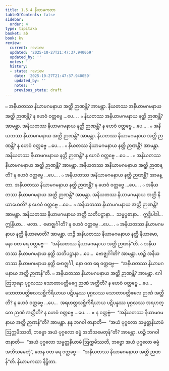 ```yaml
---
title: 1.5.4 နိယာမကထာ
tableOfContents: false
sidebar:
  order: 4
type: tipitaka
basket: ab
book: kv
review:
  current: review
  updated: '2025-10-27T21:47:37.940059'
  updated_by: ''
  notes: ''
  history:
  - state: review
    date: '2025-10-27T21:47:37.940059'
    updated_by: ''
    notes: ''
    previous_state: draft
---
```



<ReviewStatus review={frontmatter.review} showDetails={true} />

<HypothesisAnnotation frontmatter={frontmatter} />

<DynamicBreadcrumb />

<Division number="428" book="kv" e="ch" v="32" p="231">

<Paragraph number="1489" book="kv">
๐ အနိယတဿ နိယာမဂမနာယ အတ္ထိ ဉာဏန္တိ? အာမန္တာ. နိယတဿ အနိယာမဂမနာယ အတ္ထိ ဉာဏန္တိ? န ဟေဝံ ဝတ္တဗ္ဗေ …ပေ… .
</Paragraph>

<Paragraph number="1490" book="kv">
๐ နိယတဿ အနိယာမဂမနာယ နတ္ထိ ဉာဏန္တိ? အာမန္တာ. အနိယတဿ နိယာမဂမနာယ နတ္ထိ ဉာဏန္တိ? န ဟေဝံ ဝတ္တဗ္ဗေ …ပေ… .
</Paragraph>

<Paragraph number="1491" book="kv">
๐ အနိယတဿ နိယာမဂမနာယ အတ္ထိ ဉာဏန္တိ? အာမန္တာ. နိယတဿ နိယာမဂမနာယ အတ္ထိ ဉာဏန္တိ? န ဟေဝံ ဝတ္တဗ္ဗေ …ပေ… .
</Paragraph>

<Paragraph number="1492" book="kv">
๐ နိယတဿ နိယာမဂမနာယ နတ္ထိ ဉာဏန္တိ? အာမန္တာ. အနိယတဿ နိယာမဂမနာယ နတ္ထိ ဉာဏန္တိ? န ဟေဝံ ဝတ္တဗ္ဗေ …ပေ… .
</Paragraph>

<Paragraph number="1493" book="kv">
๐ အနိယတဿ နိယာမဂမနာယ အတ္ထိ ဉာဏန္တိ? အာမန္တာ. အနိယတဿ အနိယာမဂမနာယ အတ္ထိ ဉာဏန္တိ? န ဟေဝံ ဝတ္တဗ္ဗေ …ပေ… .
</Paragraph>

<Paragraph number="1494" book="kv">
๐ အနိယတဿ အနိယာမဂမနာယ နတ္ထိ ဉာဏန္တိ? အာမန္တာ. အနိယတဿ နိယာမဂမနာယ နတ္ထိ ဉာဏန္တိ? န ဟေဝံ ဝတ္တဗ္ဗေ …ပေ… .
</Paragraph>

</Division>
<Division number="429" book="kv" e="ch" v="32" p="232">

<Paragraph number="1495" book="kv">
๐ အနိယတဿ နိယာမဂမနာယ အတ္ထိ ဉာဏန္တိ? အာမန္တာ. အနိယတဿ နိယာမဂမနာယ အတ္ထိ နိယာမောတိ? န ဟေဝံ ဝတ္တဗ္ဗေ …ပေ…
</Paragraph>

<Paragraph number="1496" book="kv">
๐ အနိယတဿ နိယာမဂမနာယ အတ္ထိ ဉာဏန္တိ? အာမန္တာ. အနိယတဿ နိယာမဂမနာယ အတ္ထိ သတိပဋ္ဌာနာ…  သမ္မပ္ပဓာနာ…  ဣဒ္ဓိပါဒါ…  ဣန္ဒြိယာ…  ဗလာ…  ဗောဇ္ဈင်္ဂါတိ? န ဟေဝံ ဝတ္တဗ္ဗေ …ပေ… .
</Paragraph>

<Paragraph number="1497" book="kv">
๐ အနိယတဿ နိယာမဂမနာယ နတ္ထိ နိယာမောတိ? အာမန္တာ. ဟဉ္စိ အနိယတဿ နိယာမဂမနာယ နတ္ထိ နိယာမော, နော ဝတ ရေ ဝတ္တဗ္ဗေ—  “အနိယတဿ နိယာမဂမနာယ အတ္ထိ ဉာဏန်”တိ.
</Paragraph>

<Paragraph number="1498" book="kv">
๐ အနိယတဿ နိယာမဂမနာယ နတ္ထိ သတိပဋ္ဌာနာ …ပေ…  ဗောဇ္ဈင်္ဂါတိ? အာမန္တာ. ဟဉ္စိ အနိယတဿ နိယာမဂမနာယ နတ္ထိ ဗောဇ္ဈင်္ဂါ, နော ဝတ ရေ ဝတ္တဗ္ဗေ—  “အနိယတဿ နိယာမဂမနာယ အတ္ထိ ဉာဏန်”တိ.
</Paragraph>

</Division>
<Division number="430" book="kv" e="ch" v="32" p="232">

<Paragraph number="1499" book="kv">
๐ အနိယတဿ နိယာမဂမနာယ အတ္ထိ ဉာဏန္တိ? အာမန္တာ. ဂေါတြဘုနော ပုဂ္ဂလဿ သောတာပတ္တိမဂ္ဂေ ဉာဏံ အတ္ထီတိ? န ဟေဝံ ဝတ္တဗ္ဗေ …ပေ…  သောတာပတ္တိဖလသစ္ဆိကိရိယာယ ပဋိပန္နဿ ပုဂ္ဂလဿ သောတာပတ္တိဖလေ ဉာဏံ အတ္ထီတိ? န ဟေဝံ ဝတ္တဗ္ဗေ …ပေ…  အရဟတ္တသစ္ဆိကိရိယာယ ပဋိပန္နဿ ပုဂ္ဂလဿ အရဟတ္တေ ဉာဏံ အတ္ထီတိ? န ဟေဝံ ဝတ္တဗ္ဗေ …ပေ… .
</Paragraph>

</Division>
<Division number="431" book="kv" e="ch" v="32" p="232">

<Paragraph number="1500" book="kv">
× န ဝတ္တဗ္ဗံ—  “အနိယတဿ နိယာမဂမနာယ အတ္ထိ ဉာဏန်”တိ? အာမန္တာ. နနု ဘဂဝါ ဇာနာတိ—  “အယံ ပုဂ္ဂလော သမ္မတ္တနိယာမံ ဩက္ကမိဿတိ, ဘဗ္ဗော အယံ ပုဂ္ဂလော ဓမ္မံ အဘိသမေတုန်”တိ? အာမန္တာ. ဟဉ္စိ ဘဂဝါ ဇာနာတိ—  “အယံ ပုဂ္ဂလော သမ္မတ္တနိယာမံ ဩက္ကမိဿတိ, ဘဗ္ဗော အယံ ပုဂ္ဂလော ဓမ္မံ အဘိသမေတုံ”, တေန ဝတ ရေ ဝတ္တဗ္ဗေ—  “အနိယတဿ နိယာမဂမနာယ အတ္ထိ ဉာဏန်”တိ.

</Paragraph>
</Division>

<Paragraph number="1501" type="center" book="kv">
နိယာမကထာ နိဋ္ဌိတာ.
</Paragraph>